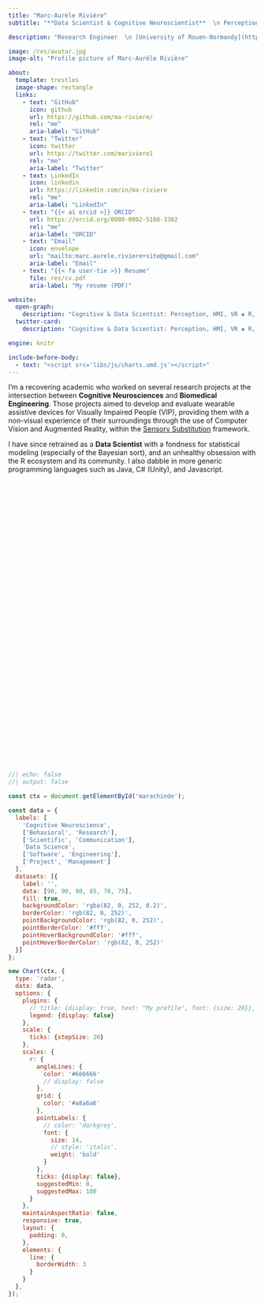 ```yaml
---
title: "Marc-Aurèle Rivière"
subtitle: "**Data Scientist & Cognitive Neuroscientist**  \n Perception, Spatial Cognition, Augmented Reality, and Human-Machine Interfaces  \n Proficient R programmer | Decent software developper  \n {{< iconify twemoji flag-french-polynesia >}} ▪️ {{< iconify twemoji flag-france >}} ▪️ {{< iconify twemoji flag-united-states >}} ▪ {{< iconify twemoji flag-norway >}}"

description: "Research Engineer  \n [University of Rouen-Normandy](https://www.univ-rouen.fr/)"

image: /res/avatar.jpg
image-alt: "Profile picture of Marc-Aurèle Rivière"

about:
  template: trestles
  image-shape: rectangle
  links:
    - text: "GitHub"
      icon: github
      url: https://github.com/ma-riviere/
      rel: "me"
      aria-label: "GitHub"
    - text: "Twitter"
      icon: twitter
      url: https://twitter.com/mariviere1
      rel: "me"
      aria-label: "Twitter"
    - text: LinkedIn
      icon: linkedin
      url: https://linkedin.com/in/ma-riviere
      rel: "me"
      aria-label: "LinkedIn"
    - text: "{{< ai orcid >}} ORCID"
      url: https://orcid.org/0000-0002-5108-3382
      rel: "me"
      aria-label: "ORCID"
    - text: "Email"
      icon: envelope
      url: "mailto:marc.aurele.riviere+site@gmail.com"
      aria-label: "Email"
    - text: "{{< fa user-tie >}} Resume"
      file: res/cv.pdf
      aria-label: "My resume (PDF)"

website:
  open-graph:
    description: "Cognitive & Data Scientist: Perception, HMI, VR ◈ R, Stats, Bayes"
  twitter-card:
    description: "Cognitive & Data Scientist: Perception, HMI, VR ◈ R, Stats, Bayes"

engine: knitr

include-before-body:
  - text: "<script src='libs/js/charts.umd.js'></script>"
---
```


::: {.column-page}

I'm a recovering academic who worked on several research projects at the intersection between **Cognitive Neurosciences** and **Biomedical Engineering**. Those projects aimed to develop and evaluate wearable assistive devices for Visually Impaired People (VIP), providing them with a non-visual experience of their surroundings through the use of Computer Vision and Augmented Reality, within the [Sensory Substitution](https://en.wikipedia.org/wiki/Sensory_substitution) framework. 

I have since retrained as a **Data Scientist** with a fondness for statistical modeling (especially of the Bayesian sort), and an unhealthy obsession with the R ecosystem and its community. I also dabble in more generic programming languages such as Java, C# (Unity), and Javascript.

<div style="height: 550px; display: flex; justify-content: center; margin-top: 40px;">
  <canvas id="marachinde"></canvas>
</div>

```js
//| echo: false
//| output: false

const ctx = document.getElementById('marachinde');

const data = {
  labels: [
    'Cognitive Neuroscience',
    ['Behavioral', 'Research'],
    ['Scientific', 'Communication'],
    'Data Science',
    ['Software', 'Engineering'],
    ['Project', 'Management']
  ],
  datasets: [{
    label: '',
    data: [90, 90, 80, 85, 70, 75],
    fill: true,
    backgroundColor: 'rgba(82, 0, 252, 0.2)',
    borderColor: 'rgb(82, 0, 252)',
    pointBackgroundColor: 'rgb(82, 0, 252)',
    pointBorderColor: '#fff',
    pointHoverBackgroundColor: '#fff',
    pointHoverBorderColor: 'rgb(82, 0, 252)'
  }]
};

new Chart(ctx, {
  type: 'radar',
  data: data,
  options: {
    plugins: {
      // title: {display: true, text: "My profile", font: {size: 20}},
      legend: {display: false}
    },
    scale: {
      ticks: {stepSize: 20}
    },
    scales: {
      r: {
        angleLines: {
          color: '#666666'
          // display: false
        },
        grid: {
          color: '#a8a6a6'
        },
        pointLabels: {
          // color: 'darkgrey',
          font: {
            size: 14,
            // style: 'italic',
            weight: 'bold'
          }
        },
        ticks: {display: false},
        suggestedMin: 0,
        suggestedMax: 100
      }
    },
    maintainAspectRatio: false,
    responsive: true,
    layout: {
      padding: 0,
    },
    elements: {
      line: {
        borderWidth: 3
      }
    }
  },
});
```

:::
